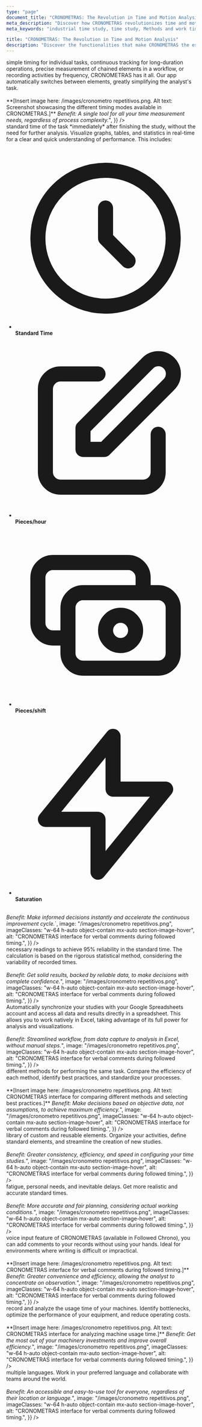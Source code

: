 ```yaml
---
type: "page"
document_title: "CRONOMETRAS: The Revolution in Time and Motion Analysis"
meta_description: "Discover how CRONOMETRAS revolutionizes time and motion analysis, optimizing productivity and efficiency in your processes."
meta_keywords: "industrial time study, time study, Methods and work times, efficiency"

title: "CRONOMETRAS: The Revolution in Time and Motion Analysis"
description: "Discover the functionalities that make CRONOMETRAS the essential tool to optimize your processes and maximize efficiency."
---
```


<Section
  section={{
    title: "Precise and Versatile Timing for Any Process",
    content:
      "CRONOMETRAS adapts to any work environment. Whether you need <span class='text-blue-500 font-bold'>simple timing</span> for individual tasks, <span class='text-green-500 font-bold'>continuous tracking</span> for long-duration operations, precise measurement of <span class='text-yellow-500 font-bold'>chained elements</span> in a workflow, or recording activities by <span class='text-purple-500 font-bold'>frequency</span>, CRONOMETRAS has it all. Our app <span class='text-blue-500 font-bold'>automatically switches between elements</span>, greatly simplifying the analyst's task.<br/><br/> **[Insert image here: /images/cronometro repetitivos.png. Alt text: Screenshot showcasing the different timing modes available in CRONOMETRAS.]** <i>Benefit: A single tool for all your time measurement needs, regardless of process complexity.</i>",
  }}
/>

<Section
  section={{
    title: "Real-Time Results: Information at Your Fingertips",
    content: `
      With CRONOMETRAS, you get the <span class='text-green-500 font-bold'>standard time</span> of the task *immediately* after finishing the study, without the need for further analysis. Visualize <span class='text-green-500 font-bold'>graphs, tables, and statistics in real-time</span> for a clear and quick understanding of performance. This includes:
      <ul class='list-none p-0'>
        <li class='flex items-center mb-2'>
          <svg class='w-6 h-6 mr-2 text-blue-500' fill='none' stroke='currentColor' viewBox='0 0 24 24' xmlns='http://www.w3.org/2000/svg'><path stroke-linecap='round' stroke-linejoin='round' stroke-width='2' d='M12 8v4l3 3m6-3a9 9 0 11-18 0 9 9 0 0118 0z'></path></svg>
          <b>Standard Time</b>
        </li>
        <li class='flex items-center mb-2'>
          <svg class='w-6 h-6 mr-2 text-green-500' fill='none' stroke='currentColor' viewBox='0 0 24 24' xmlns='http://www.w3.org/2000/svg'><path stroke-linecap='round' stroke-linejoin='round' stroke-width='2' d='M11 5H6a2 2 0 00-2 2v11a2 2 0 002 2h11a2 2 0 002-2v-5m-1.414-9.414a2 2 0 112.828 2.828L11.828 15H9v-2.828l8.586-8.586z'></path></svg>
          <b>Pieces/hour</b>
        </li>
        <li class='flex items-center mb-2'>
          <svg class='w-6 h-6 mr-2 text-yellow-500' fill='none' stroke='currentColor' viewBox='0 0 24 24' xmlns='http://www.w3.org/2000/svg'><path stroke-linecap='round' stroke-linejoin='round' stroke-width='2' d='M17 9V7a2 2 0 00-2-2H5a2 2 0 00-2 2v6a2 2 0 002 2h2m2 4h10a2 2 0 002-2v-6a2 2 0 00-2-2H9a2 2 0 00-2 2v6a2 2 0 002 2zm7-5a2 2 0 11-4 0 2 2 0 014 0z'></path></svg>
          <b>Pieces/shift</b>
        </li>
        <li class='flex items-center'>
          <svg class='w-6 h-6 mr-2 text-red-500' fill='none' stroke='currentColor' viewBox='0 0 24 24' xmlns='http://www.w3.org/2000/svg'><path stroke-linecap='round' stroke-linejoin='round' stroke-width='2' d='M13 10V3L4 14h7v7l9-11h-7z'></path></svg>
          <b>Saturation</b>
        </li>
      </ul>
      <br/> <i>Benefit: Make informed decisions instantly and accelerate the continuous improvement cycle.</i>`,
    image: "/images/cronometro repetitivos.png",
    imageClasses: "w-64 h-auto object-contain mx-auto section-image-hover",
    alt: "CRONOMETRAS interface for verbal comments during followed timing.",
  }}
/>

<Section
  section={{
    title: "Guaranteed Reliability in Every Study",
    content:
      "CRONOMETRAS gives you the certainty that your studies are accurate and reliable. The technician visualizes in real time the <span class='text-yellow-500 font-bold'>necessary readings</span> to achieve <span class='text-yellow-500 font-bold'>95% reliability</span> in the standard time. The calculation is based on the rigorous <span class='text-yellow-500 font-bold'>statistical method</span>, considering the variability of recorded times.<br/><br/> <i>Benefit: Get solid results, backed by reliable data, to make decisions with complete confidence.</i>",
    image: "/images/cronometro repetitivos.png",
    imageClasses: "w-64 h-auto object-contain mx-auto section-image-hover",
    alt: "CRONOMETRAS interface for verbal comments during followed timing.",
  }}
/>

<Section
  section={{
    title: "Report Automation: From CRONOMETRAS to Excel, Seamlessly",
    content:
      "CRONOMETRAS simplifies your workflow. <span class='text-purple-500 font-bold'>Automatically synchronize</span> your studies with your <span class='text-purple-500 font-bold'>Google Spreadsheets</span> account and access all data and results directly in a spreadsheet. This allows you to work natively in <span class='text-purple-500 font-bold'>Excel</span>, taking advantage of its full power for analysis and visualizations.<br/><br/> <i>Benefit: Streamlined workflow, from data capture to analysis in Excel, without manual steps.</i>",
    image: "/images/cronometro repetitivos.png",
    imageClasses: "w-64 h-auto object-contain mx-auto section-image-hover",
    alt: "CRONOMETRAS interface for verbal comments during followed timing.",
  }}
/>

<Section
  section={{
    title: "Advanced Method Management: Data-Driven Optimization",
    content:
      "With CRONOMETRAS, you can define and organize <span class='text-pink-500 font-bold'>different methods</span> for performing the same task. Compare the efficiency of each method, identify best practices, and standardize your processes.<br/><br/> **[Insert image here: /images/cronometro repetitivos.png. Alt text: CRONOMETRAS interface for comparing different methods and selecting best practices.]** <i>Benefit: Make decisions based on objective data, not assumptions, to achieve maximum efficiency.</i>",
    image: "/images/cronometro repetitivos.png",
    imageClasses: "w-64 h-auto object-contain mx-auto section-image-hover",
    alt: "CRONOMETRAS interface for verbal comments during followed timing.",
  }}
/>

<Section
  section={{
    title: "Element Library: Standardize and Reuse",
    content:
      "CRONOMETRAS allows you to create a <span class='text-teal-500 font-bold'>library of custom and reusable elements</span>. Organize your activities, define standard elements, and streamline the creation of new studies.<br/><br/> <i>Benefit: Greater consistency, efficiency, and speed in configuring your time studies.</i>",
    image: "/images/cronometro repetitivos.png",
    imageClasses: "w-64 h-auto object-contain mx-auto section-image-hover",
    alt: "CRONOMETRAS interface for verbal comments during followed timing.",
  }}
/>

<Section
  section={{
    title: "Allowance Management: Realistic Standard Times",
    content:
      "CRONOMETRAS allows you to consider additional factors that affect working time, such as <span class='text-indigo-500 font-bold'>fatigue, personal needs, and inevitable delays</span>. Get more realistic and accurate standard times. <br/><br/> <i>Benefit: More accurate and fair planning, considering actual working conditions.</i>",
    image: "/images/cronometro repetitivos.png",
    imageClasses: "w-64 h-auto object-contain mx-auto section-image-hover",
    alt: "CRONOMETRAS interface for verbal comments during followed timing.",
  }}
/>
<Section
  section={{
    title: "Voice Input: Agility in Data Collection (Followed Chrono)",
    content:
      "With the <span class='text-red-500 font-bold'>voice input</span> feature of CRONOMETRAS (available in Followed Chrono), you can add comments to your records without using your hands. Ideal for environments where writing is difficult or impractical. <br/><br/> **[Insert image here: /images/cronometro repetitivos.png. Alt text: CRONOMETRAS interface for verbal comments during followed timing.]** <i>Benefit: Greater convenience and efficiency, allowing the analyst to concentrate on observation.</i>",
    image: "/images/cronometro repetitivos.png",
    imageClasses: "w-64 h-auto object-contain mx-auto section-image-hover",
    alt: "CRONOMETRAS interface for verbal comments during followed timing.",
   }}
/>

<Section
  section={{
    title: "Machine Timing: Maximize the Utilization of Your Assets",
    content:
      "CRONOMETRAS allows you to <span class='text-gray-500 font-bold'>record and analyze the usage time of your machines</span>. Identify bottlenecks, optimize the performance of your equipment, and reduce operating costs. <br/><br/> **[Insert image here: /images/cronometro repetitivos.png. Alt text: CRONOMETRAS interface for analyzing machine usage time.]** <i>Benefit: Get the most out of your machinery investments and improve overall efficiency.</i>",
    image: "/images/cronometro repetitivos.png",
    imageClasses: "w-64 h-auto object-contain mx-auto section-image-hover",
    alt: "CRONOMETRAS interface for verbal comments during followed timing.",
  }}
/>

<Section
  section={{
    title: "Multilingual: Global Accessibility",
    content:
      "CRONOMETRAS is available in <span class='text-orange-500 font-bold'>multiple languages</span>. Work in your preferred language and collaborate with teams around the world. <br/><br/> <i>Benefit: An accessible and easy-to-use tool for everyone, regardless of their location or language.</i>",
    image: "/images/cronometro repetitivos.png",
    imageClasses: "w-64 h-auto object-contain mx-auto section-image-hover",
    alt: "CRONOMETRAS interface for verbal comments during followed timing.",
  }}
/>